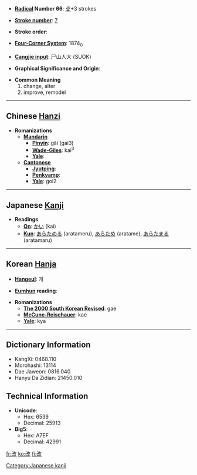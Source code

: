 * '''[[Wiktionary:Chinese radical index| Radical]] Number 66''': [[Wiktionary:Chinese radical index 攴|攴]]+3 strokes

* '''[[Wiktionary:Chinese total strokes index|Stroke number]]''': [[Wiktionary:Chinese total strokes index 7|7]]

* '''Stroke order''': 

* '''[[Wiktionary:Chinese four corner index|Four-Corner System]]''': 1874<sub>0</sub>

* '''[[Wiktionary:Chinese Cangjie index|Cangjie input]]''': 尸山人大 (SUOK)

* '''Graphical Significance and Origin''': 

* '''Common Meaning'''
*#change, alter
*# improve, remodel


----

== Chinese [[Hanzi]] ==

* '''Romanizations'''
** '''[[Mandarin]]'''
*** '''[[Pinyin]]''': gǎi (gai3)
*** '''[[Wade-Giles]]''': kai<sup>3</sup>
*** '''[[Yale]]''': 
** '''[[Cantonese]]'''
*** '''[[Jyutping]]''':
*** '''[[Penkyamp]]''': 
*** '''[[Yale]]''': goi2


----

== Japanese [[Kanji]] ==

* '''Readings'''
** '''[[On]]''': [[かい]] (kai)
** '''[[Kun]]''': [[あらためる]] (aratameru), [[あらため]] (aratame), [[あらたまる]] (aratamaru)


----

== Korean [[Hanja]] ==

* '''[[Hangeul]]''': 개

* '''[[Eumhun]] reading''': 

* '''Romanizations'''
** '''[[The 2000 South Korean Revised Romanization|The 2000 South Korean Revised]]''': gae
** '''[[McCune-Reischauer]]''': kae
** '''[[Yale]]''': kya

----

== Dictionary Information ==

* KangXi: 0468.110
* Morohashi: 13114
* Dae Jaweon: 0816.040
* Hanyu Da Zidian: 21450.010

== Technical Information ==

* '''Unicode''':
** Hex: 6539
** Decimal: 25913
* '''Big5''':
** Hex: A7EF
** Decimal: 42991

[[Category:Japanese kanji]]

[[fr:改]]
[[ko:改]]
[[fi:改]]